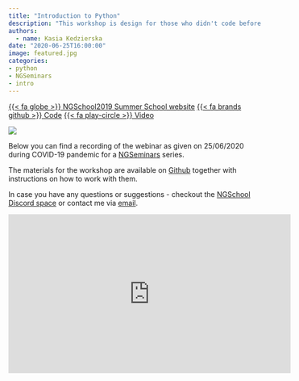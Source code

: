 ```yaml
---
title: "Introduction to Python"
description: "This workshop is design for those who didn't code before or had limited exposure to other coding framework. With this workshop, I hope to show how Python works, what libraries are available and how to load and use them."
authors:
  - name: Kasia Kedzierska
date: "2020-06-25T16:00:00"
image: featured.jpg
categories: 
- python
- NGSeminars
- intro
---
```


<span class="listing-btn-group">
<a href="https://ngschool.eu/ngschool2019/" class="btn" role="button">{{< fa globe >}} NGSchool2019 Summer School website</a>
<a href="https://github.com/NGSchoolEU/ngs19_python_intro" class="btn" role="button">{{< fa brands github >}} Code</a>
<a href="https://www.youtube.com/embed/sL0bPDmgsms" class="btn" role="button">{{< fa play-circle >}} Video</a>
</span>

![](featured.jpg)

Below you can find a recording of the webinar as given on 25/06/2020 during COVID-19 pandemic for a [NGSeminars](https://ngschool.eu/ngseminars2020/) series.

The materials for the workshop are available on [Github](https://github.com/NGSchoolEU/ngs19_python_intro) together with instructions on how to work with them.

In case you have any questions or suggestions - checkout the [NGSchool Discord space](https://discord.com/invite/MhNeqwR) or contact me via [email](mailto:mail@kasia.codes).

<iframe width="560" height="315" src="https://www.youtube.com/embed/sL0bPDmgsms" frameborder="0" allow="accelerometer; autoplay; encrypted-media; gyroscope; picture-in-picture" allowfullscreen></iframe>
